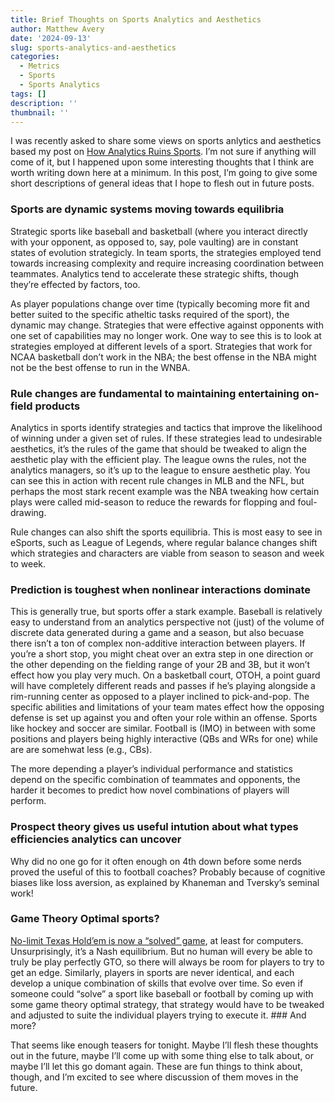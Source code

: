 ```yaml
---
title: Brief Thoughts on Sports Analytics and Aesthetics
author: Matthew Avery
date: '2024-09-13'
slug: sports-analytics-and-aesthetics
categories:
  - Metrics
  - Sports
  - Sports Analytics
tags: []
description: ''
thumbnail: ''
---
```


I was recently asked to share some views on sports anlytics and aesthetics based my post on <a href = "https://casual-inference.com/post/how-analytics-ruins-sports/">How Analytics Ruins Sports</a>. I'm not sure if anything will come of it, but I happened upon some interesting thoughts that I think are worth writing down here at a minimum. In this post, I'm going to give some short descriptions of general ideas that I hope to flesh out in future posts. 

### Sports are dynamic systems moving towards equilibria

Strategic sports like baseball and basketball (where you interact directly with your opponent, as opposed to, say, pole vaulting) are in constant states of evolution strategicly. In team sports, the strategies employed tend towards increasing complexity and require increasing coordination between teammates. Analytics tend to accelerate these strategic shifts, though they're effected by factors, too. 

As player populations change over time (typically becoming more fit and better suited to the specific atheltic tasks required of the sport), the dynamic may change. Strategies that were effective against opponents with one set of capabilities may no longer work.  One way to see this is to look at strategies employed at different levels of a sport. Strategies that work for NCAA basketball don't work in the NBA; the best offense in the NBA might not be the best offense to run in the WNBA. 

### Rule changes are fundamental to maintaining entertaining on-field products

Analytics in sports identify strategies and tactics that improve the likelihood of winning under a given set of rules. If these strategies lead to undesirable aesthetics, it’s the rules of the game that should be tweaked to align the aesthetic play with the efficient play. The league owns the rules, not the analytics managers, so it’s up to the league to ensure aesthetic play. You can see this in action with recent rule changes in MLB and the NFL, but perhaps the most stark recent example was the NBA tweaking how certain plays were called mid-season to reduce the rewards for flopping and foul-drawing.

Rule changes can also shift the sports equilibria. This is most easy to see in eSports, such as League of Legends, where regular balance changes shift which strategies and characters are viable from season to season and week to week. 

### Prediction is toughest when nonlinear interactions dominate

This is generally true, but sports offer a stark example. Baseball is relatively easy to understand from an analytics perspective not (just) of the volume of discrete data generated during a game and a season, but also becuase there isn't a ton of complex non-additive interaction between players. If you're a short stop, you might cheat over an extra step in one direction or the other depending on the fielding range of your 2B and 3B, but it won't effect how you play very much.  On a basketball court, OTOH, a point guard will have completely different reads and passes if he's playing alongside a rim-running center as opposed to a player inclined to pick-and-pop. The specific abilities and limitations of your team mates effect how the opposing defense is set up against you and often your role within an offense. Sports like hockey and soccer are similar. Football is (IMO) in between with some positions and players being highly interactive (QBs and WRs for one) while are are somehwat less (e.g., CBs).

The more depending a player's individual performance and statistics depend on the specific combination of teammates and opponents, the harder it becomes to predict how novel combinations of players will perform.

### Prospect theory gives us useful intution about what types efficiencies analytics can uncover

Why did no one go for it often enough on 4th down before some nerds proved the useful of this to football coaches? Probably because of cognitive biases like loss aversion, as explained by Khaneman and Tversky's seminal work!

### Game Theory Optimal sports?

<a href="https://www.vox.com/culture/359966/poker-world-series-wsop-gto-solver">No-limit Texas Hold'em is now a "solved" game</a>, at least for computers. Unsurprisingly, it's a Nash equilibrium.  But no human will every be able to truly be play perfectly GTO, so there will always be room for players to try to get an edge. Similarly, players in sports are never identical, and each develop a unique combination of skills that evolve over time. So even if someone could "solve" a sport like baseball or football by coming up with some game theory optimal strategy, that strategy would have to be tweaked and adjusted to suite the individual players trying to execute it. 
### And more?

That seems like enough teasers for tonight. Maybe I'll flesh these thoughts out in the future, maybe I'll come up with some thing else to talk about, or maybe I'll let this go domant again. These are fun things to think about, though, and I'm excited to see where discussion of them moves in the future. 